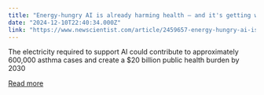 ```yaml
---
title: "Energy-hungry AI is already harming health – and it's getting worse"
date: "2024-12-10T22:40:34.000Z"
link: "https://www.newscientist.com/article/2459657-energy-hungry-ai-is-already-harming-health-and-its-getting-worse/?utm_campaign=RSS%7CNSNS&utm_source=NSNS&utm_medium=RSS&utm_content=technology"
---
```


The electricity required to support AI could contribute to approximately 600,000 asthma cases and create a $20 billion public health burden by 2030

[Read more](https://www.newscientist.com/article/2459657-energy-hungry-ai-is-already-harming-health-and-its-getting-worse/?utm_campaign=RSS%7CNSNS&utm_source=NSNS&utm_medium=RSS&utm_content=technology)
